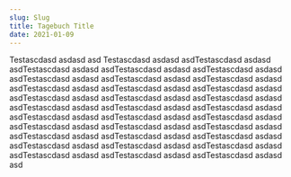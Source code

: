 ```yaml
---
slug: Slug
title: Tagebuch Title
date: 2021-01-09
---
```

Testascdasd asdasd asd Testascdasd asdasd asdTestascdasd asdasd asdTestascdasd asdasd asdTestascdasd asdasd asdTestascdasd asdasd asdTestascdasd asdasd asdTestascdasd asdasd asdTestascdasd asdasd asdTestascdasd asdasd asdTestascdasd asdasd asdTestascdasd asdasd asdTestascdasd asdasd asdTestascdasd asdasd asdTestascdasd asdasd asdTestascdasd asdasd asdTestascdasd asdasd asdTestascdasd asdasd asdTestascdasd asdasd asdTestascdasd asdasd asdTestascdasd asdasd asdTestascdasd asdasd asdTestascdasd asdasd asdTestascdasd asdasd asdTestascdasd asdasd asdTestascdasd asdasd asdTestascdasd asdasd asdTestascdasd asdasd asdTestascdasd asdasd asdTestascdasd asdasd asdTestascdasd asdasd asdTestascdasd asdasd asdTestascdasd asdasd asd